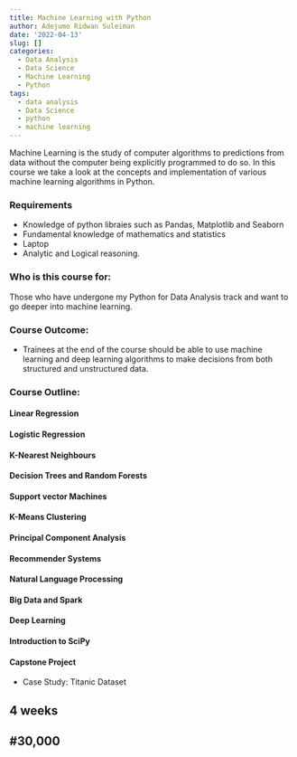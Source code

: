 ```yaml
---
title: Machine Learning with Python
author: Adejumo Ridwan Suleiman
date: '2022-04-13'
slug: []
categories:
  - Data Analysis
  - Data Science
  - Machine Learning
  - Python
tags:
  - data analysis
  - Data Science
  - python
  - machine learning
---
```



Machine Learning is the study of computer algorithms to predictions from data without the computer being explicitly programmed to do so. In this course we take a look at the concepts and implementation of various machine learning algorithms in Python.

### Requirements
- Knowledge of python libraies such as Pandas, Matplotlib and Seaborn
- Fundamental knowledge of mathematics and statistics
- Laptop 
- Analytic and Logical reasoning.

### Who is this course for:
Those who have undergone my Python for Data Analysis track and want to go deeper into machine learning.

### Course Outcome:
- Trainees at the end of the course should be able to use machine learning and deep learning algorithms to make decisions from both structured and unstructured data.

### Course Outline:

#### Linear Regression
#### Logistic Regression
#### K-Nearest Neighbours
#### Decision Trees and Random Forests
#### Support vector Machines
#### K-Means Clustering
#### Principal Component Analysis
#### Recommender Systems
#### Natural Language Processing
#### Big Data and Spark
#### Deep Learning
#### Introduction to SciPy
#### Capstone Project
- Case Study: Titanic Dataset

## 4 weeks
## #30,000






